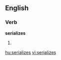 
==English==

===Verb===
'''serializes'''

# {{third-person singular of|[[serialize]]}}

[[hu:serializes]]
[[vi:serializes]]